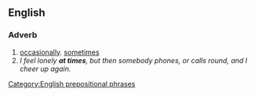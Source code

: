 ==English==

===Adverb===
{{en-adv|pos=[[at]] [[times]]|-}}

#[[occasionally]]. [[sometimes]] 
#''I feel lonely '''at times''', but then somebody phones, or calls round, and I cheer up again.''

[[Category:English prepositional phrases]]